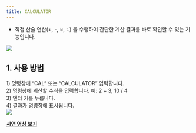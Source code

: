 ```yaml
---
title: CALCULATOR
---
```



[image1]: ../../../../../assets/images/commands/calculator/image1.png
[image2]: ../../../../../assets/images/commands/calculator/image2.png

* 직접 산술 연산(+, \-, ×, ÷) 을 수행하여 간단한 계산 결과를 바로 확인할 수 있는 기능입니다.

![][image1]

## **1\. 사용 방법**

1\) 명령창에 “CAL” 또는 “CALCULATOR” 입력합니다.  
2\) 명령창에 계산할 수식을 입력합니다. 예: 2 \+ 3, 10 / 4  
3\) 엔터 키를 누릅니다.  
4\) 결과가 명령창에 표시됩니다.  
![][image2]

[**<Icon name="youtube" class="emoji"/> 시연 영상 보기**](https://youtu.be/VV-sQZ85kVs)
